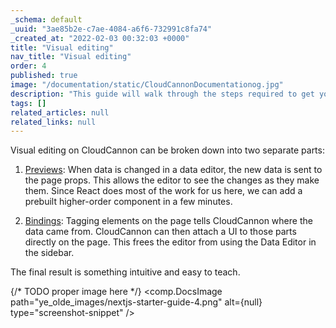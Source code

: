 ```yaml
---
_schema: default
_uuid: "3ae85b2e-c7ae-4084-a6f6-732991c8fa74"
_created_at: "2022-02-03 00:32:03 +0000"
title: "Visual editing"
nav_title: "Visual editing"
order: 4
published: true
image: "/documentation/static/CloudCannonDocumentationog.jpg"
description: "This guide will walk through the steps required to get your Gatsby site built, editable and live on CloudCannon."
tags: []
related_articles: null
related_links: null
---
```


Visual editing on CloudCannon can be broken down into two separate parts:

1. [Previews](/documentation/articles/using-live-editing-with-react/)\: When data is changed in a data editor, the new data is sent to the page props.
This allows the editor to see the changes as they make them.
Since React does most of the work for us here, we can add a prebuilt higher-order component in a few minutes.

2. [Bindings](/documentation/articles/visual-data-bindings-with-react/)\: Tagging elements on the page tells CloudCannon where the data came from.
CloudCannon can then attach a UI to those parts directly on the page.
This frees the editor from using the Data Editor in the sidebar.

The final result is something intuitive and easy to teach.

{/* TODO proper image here */}
<comp.DocsImage path="ye_olde_images/nextjs-starter-guide-4.png" alt={null} type="screenshot-snippet" />
